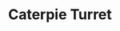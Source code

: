---
title: "Caterpie Turret"
meta_title: "Caterpie Turret craft"
description: "Craft de Caterpie Turret"
rank: "d"
draft: false
name: "Caterpie Turret"
recipe_img: "https://wiki.pokexgames.com/images/e/ea/Caterpie_Turret.png"
level: 30
craft_time: 60
result: 1
value_npc: 1
ingredients:
  - name: "Electronic Scraps"
    quantity: 1
    item_img: "https://wiki.pokexgames.com/images/c/cb/Electronic_Scraps.png"
    value_npc: 1
---